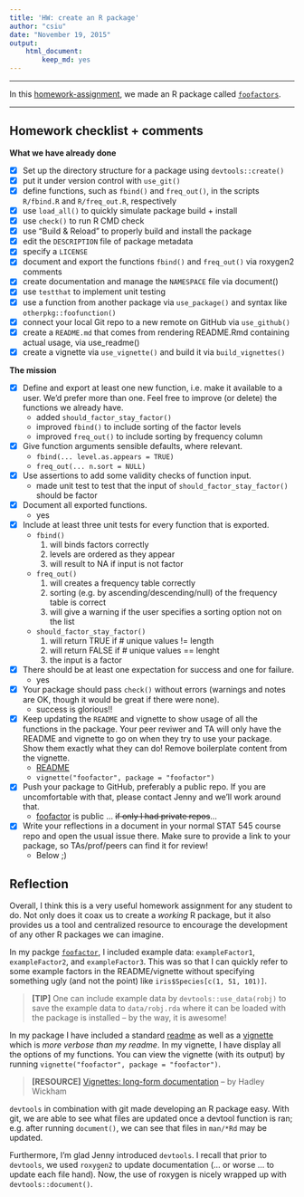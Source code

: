 ```yaml
---
title: 'HW: create an R package'
author: "csiu"
date: "November 19, 2015"
output: 
    html_document:
        keep_md: yes
---
```


----

In this [homework-assignment](http://stat545-ubc.github.io/hw10_package.html), we made an R package  called [`foofactors`](https://github.com/csiu/foofactor).

----

## Homework checklist + comments

**What we have already done**

- [x] Set up the directory structure for a package using `devtools::create()`
- [x] put it under version control with `use_git()`
- [x] define functions, such as `fbind()` and `freq_out()`, in the scripts `R/fbind.R` and `R/freq_out.R`, respectively
- [x] use `load_all()` to quickly simulate package build + install
- [x] use `check()` to run R CMD check
- [x] use “Build & Reload” to properly build and install the package
- [x] edit the `DESCRIPTION` file of package metadata
- [x] specify a `LICENSE`
- [x] document and export the functions `fbind()` and `freq_out()` via roxygen2 comments
- [x] create documentation and manage the `NAMESPACE` file via document()
- [x] use `testthat` to implement unit testing
- [x] use a function from another package via `use_package()` and syntax like `otherpkg::foofunction()`
- [x] connect your local Git repo to a new remote on GitHub via `use_github()`
- [x] create a `README.md` that comes from rendering README.Rmd containing actual usage, via use_readme()
- [x] create a vignette via `use_vignette()` and build it via `build_vignettes()`

**The mission**

- [x] Define and export at least one new function, i.e. make it available to a user. We’d prefer more than one. Feel free to improve (or delete) the functions we already have.
    - added `should_factor_stay_factor()`
    - improved `fbind()` to include sorting of the factor levels
    - improved `freq_out()` to include sorting by frequency column
- [x] Give function arguments sensible defaults, where relevant.
    - `fbind(... level.as.appears = TRUE)` 
    - `freq_out(... n.sort = NULL)`
- [x] Use assertions to add some validity checks of function input.
    - made unit test to test that the input of `should_factor_stay_factor()` should be factor
- [x] Document all exported functions.
    - yes
- [x] Include at least three unit tests for every function that is exported.
    - `fbind()`
        1. will binds factors correctly
        2. levels are ordered as they appear
        3. will result to NA if input is not factor
    - `freq_out()`
        1. will creates a frequency table correctly
        2. sorting (e.g. by ascending/descending/null) of the frequency table is correct 
        3. will give a warning if the user specifies a sorting option not on the list 
    - `should_factor_stay_factor()`
        1. will return TRUE if # unique values != length
        2. will return FALSE if # unique values == lenght
        3. the input is a factor
- [x] There should be at least one expectation for success and one for failure.
    - yes
- [x] Your package should pass `check()` without errors (warnings and notes are OK, though it would be great if there were none).
    - success is glorious!!
- [x] Keep updating the `README` and vignette to show usage of all the functions in the package. Your peer reviwer and TA will only have the README and vignette to go on when they try to use your package. Show them exactly what they can do! Remove boilerplate content from the vignette.
    - [README](https://github.com/csiu/foofactor/blob/master/README.md)
    - `vignette("foofactor", package = "foofactor")`
- [x] Push your package to GitHub, preferably a public repo. If you are uncomfortable with that, please contact Jenny and we’ll work around that. 
    - [foofactor](https://github.com/csiu/foofactor) is public ... <strike>if only I had private repos</strike>...
- [x] Write your reflections in a document in your normal STAT 545 course repo and open the usual issue there. Make sure to provide a link to your package, so TAs/prof/peers can find it for review!
    - Below ;)

## Reflection
Overall, I think this is a very useful homework assignment for any student to do. Not only does it coax us to create a *working* R package, but it also provides us a tool and centralized resource to encourage the development of any other R packages we can imagine. 

In my packge [`foofactor`](https://github.com/csiu/foofactor), I included example data: `exampleFactor1`, `exampleFactor2`, and `exampleFactor3`. This was so that I can quickly refer to some example factors in the README/vignette without specifying something ugly (and not the point) like `iris$Species[c(1, 51, 101)]`. 

> **\[TIP]** One can include example data by `devtools::use_data(robj)` to save the example data to `data/robj.rda` where it can be loaded with the package is installed -- by the way, it is awesome!

In my package I have included a standard [readme](https://github.com/csiu/foofactor/blob/master/README.md) as well as a [vignette](https://github.com/csiu/foofactor/blob/master/vignettes/foofactor.Rmd) which is *more verbose than my readme*. In my vignette, I have display all the options of my functions. You can view the vignette (with its output) by running `vignette("foofactor", package = "foofactor")`.

> **\[RESOURCE]** [Vignettes: long-form documentation](http://r-pkgs.had.co.nz/vignettes.html) -- by Hadley Wickham

`devtools` in combination with git made developing an R package easy. With git, we are able to see what files are updated once a devtool function is ran; e.g. after running `document()`, we can see that files in `man/*Rd` may be updated.

Furthermore, I'm glad Jenny introduced `devtools`. I recall that prior to `devtools`, we used `roxygen2` to update documentation (... or worse ... to update each file hand). Now, the use of roxygen is nicely wrapped up with `devtools::document()`. 


